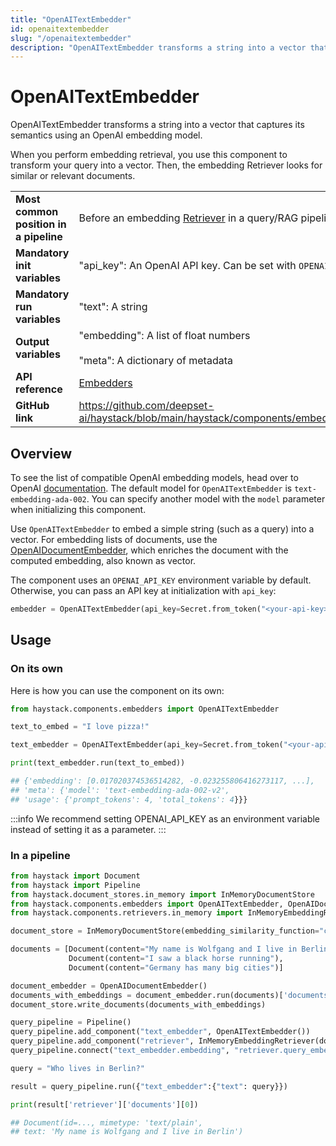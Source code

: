 ```yaml
---
title: "OpenAITextEmbedder"
id: openaitextembedder
slug: "/openaitextembedder"
description: "OpenAITextEmbedder transforms a string into a vector that captures its semantics using an OpenAI embedding model."
---
```


# OpenAITextEmbedder

OpenAITextEmbedder transforms a string into a vector that captures its semantics using an OpenAI embedding model.

When you perform embedding retrieval, you use this component to transform your query into a vector. Then, the embedding Retriever looks for similar or relevant documents.

|  |  |
| --- | --- |
| **Most common position in a pipeline** | Before an embedding [Retriever](/docs/pipeline-components/retrievers.mdx)  in a query/RAG pipeline |
| **Mandatory init variables** | "api_key": An OpenAI API key. Can be set with `OPENAI_API_KEY` env var. |
| **Mandatory run variables** | "text": A string |
| **Output variables** | "embedding": A list of float numbers  <br /> <br />"meta": A dictionary of metadata |
| **API reference** | [Embedders](/reference/embedders-api) |
| **GitHub link** | https://github.com/deepset-ai/haystack/blob/main/haystack/components/embedders/openai_text_embedder.py |

## Overview

To see the list of compatible OpenAI embedding models, head over to OpenAI [documentation](https://platform.openai.com/docs/guides/embeddings/embedding-models). The default model for `OpenAITextEmbedder` is `text-embedding-ada-002`. You can specify another model with the `model` parameter when initializing this component.

Use `OpenAITextEmbedder` to embed a simple string (such as a query) into a vector. For embedding lists of documents, use the [OpenAIDocumentEmbedder](openaidocumentembedder.mdx), which enriches the document with the computed embedding, also known as vector.

The component uses an `OPENAI_API_KEY` environment variable by default. Otherwise, you can pass an API key at initialization with `api_key`:

```python
embedder = OpenAITextEmbedder(api_key=Secret.from_token("<your-api-key>"))
```

## Usage

### On its own

Here is how you can use the component on its own:

```python
from haystack.components.embedders import OpenAITextEmbedder

text_to_embed = "I love pizza!"

text_embedder = OpenAITextEmbedder(api_key=Secret.from_token("<your-api-key>"))

print(text_embedder.run(text_to_embed))

## {'embedding': [0.017020374536514282, -0.023255806416273117, ...],
## 'meta': {'model': 'text-embedding-ada-002-v2',
## 'usage': {'prompt_tokens': 4, 'total_tokens': 4}}}
```

:::info
We recommend setting OPENAI_API_KEY as an environment variable instead of setting it as a parameter.
:::

### In a pipeline

```python
from haystack import Document
from haystack import Pipeline
from haystack.document_stores.in_memory import InMemoryDocumentStore
from haystack.components.embedders import OpenAITextEmbedder, OpenAIDocumentEmbedder
from haystack.components.retrievers.in_memory import InMemoryEmbeddingRetriever

document_store = InMemoryDocumentStore(embedding_similarity_function="cosine")

documents = [Document(content="My name is Wolfgang and I live in Berlin"),
             Document(content="I saw a black horse running"),
             Document(content="Germany has many big cities")]

document_embedder = OpenAIDocumentEmbedder()
documents_with_embeddings = document_embedder.run(documents)['documents']
document_store.write_documents(documents_with_embeddings)

query_pipeline = Pipeline()
query_pipeline.add_component("text_embedder", OpenAITextEmbedder())
query_pipeline.add_component("retriever", InMemoryEmbeddingRetriever(document_store=document_store))
query_pipeline.connect("text_embedder.embedding", "retriever.query_embedding")

query = "Who lives in Berlin?"

result = query_pipeline.run({"text_embedder":{"text": query}})

print(result['retriever']['documents'][0])

## Document(id=..., mimetype: 'text/plain',
## text: 'My name is Wolfgang and I live in Berlin')
```
